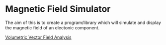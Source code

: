 
# Magnetic Field Simulator
The aim of this is to create a program/library which will simulate and display the magnetic field of an electonic component. 

[Volumetric Vector Field Analysis](../MagFieldSim.ipynb)